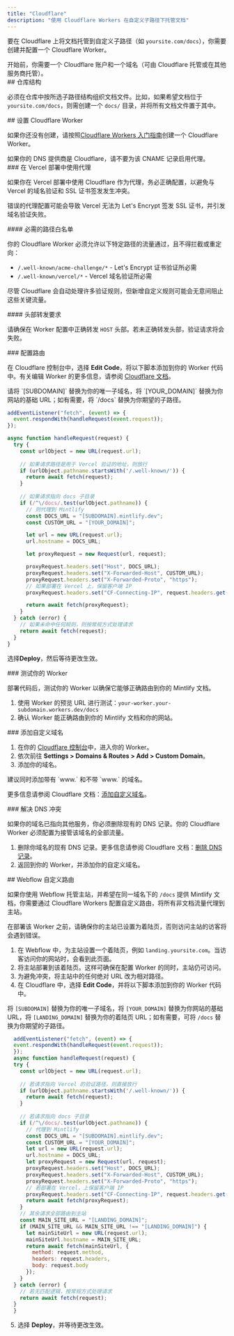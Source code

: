 ```yaml
---
title: "Cloudflare"
description: "使用 Cloudflare Workers 在自定义子路径下托管文档"
---
```



要在 Cloudflare 上将文档托管到自定义子路径（如 `yoursite.com/docs`），你需要创建并配置一个 Cloudflare Worker。

<Info>
  开始前，你需要一个 Cloudflare 账户和一个域名（可由 Cloudflare 托管或在其他服务商托管）。
</Info>

<div id="repository-structure">
  ## 仓库结构
</div>

必须在仓库中按所选子路径结构组织文档文件。比如，如果希望文档位于 `yoursite.com/docs`，则需创建一个 `docs/` 目录，并将所有文档文件置于其中。

<div id="set-up-a-cloudflare-worker">
  ## 设置 Cloudflare Worker
</div>

如果你还没有创建，请按照[Cloudflare Workers 入门指南](https://developers.cloudflare.com/workers/get-started/dashboard/)创建一个 Cloudflare Worker。

<Warning>
  如果你的 DNS 提供商是 Cloudflare，请不要为该 CNAME 记录启用代理。
</Warning>

<div id="proxies-with-vercel-deployments">
  ### 在 Vercel 部署中使用代理
</div>

如果你在 Vercel 部署中使用 Cloudflare 作为代理，务必正确配置，以避免与 Vercel 的域名验证和 SSL 证书签发发生冲突。

错误的代理配置可能会导致 Vercel 无法为 Let's Encrypt 签发 SSL 证书，并引发域名验证失败。

<div id="required-path-allowlist">
  #### 必需的路径白名单
</div>

你的 Cloudflare Worker 必须允许以下特定路径的流量通过，且不得拦截或重定向：

- `/.well-known/acme-challenge/*` - Let's Encrypt 证书验证所必需
- `/.well-known/vercel/*` - Vercel 域名验证所必需

尽管 Cloudflare 会自动处理许多验证规则，但新增自定义规则可能会无意间阻止这些关键流量。

<div id="header-forwarding-requirements">
  #### 头部转发要求
</div>

请确保在 Worker 配置中正确转发 `HOST` 头部。若未正确转发头部，验证请求将会失败。

<div id="configure-routing">
  ### 配置路由
</div>

在 Cloudflare 控制台中，选择 **Edit Code**，将以下脚本添加到你的 Worker 代码中。有关编辑 Worker 的更多信息，请参阅 [Cloudflare 文档](https://developers.cloudflare.com/workers-ai/get-started/dashboard/#development)。

<Tip>
  请将 `[SUBDOMAIN]` 替换为你的唯一子域名，将 `[YOUR_DOMAIN]` 替换为你网站的基础 URL；如有需要，将 `/docs` 替换为你期望的子路径。
</Tip>

```javascript
addEventListener("fetch", (event) => {
  event.respondWith(handleRequest(event.request));
});

async function handleRequest(request) {
  try {
    const urlObject = new URL(request.url);
    
    // 如果请求路径是用于 Vercel 验证的地址，则放行
    if (urlObject.pathname.startsWith('/.well-known/')) {
      return await fetch(request);
    }
    
    // 如果请求指向 docs 子目录
    if (/^\/docs/.test(urlObject.pathname)) {
      // 则代理到 Mintlify
      const DOCS_URL = "[SUBDOMAIN].mintlify.dev";
      const CUSTOM_URL = "[YOUR_DOMAIN]";

      let url = new URL(request.url);
      url.hostname = DOCS_URL;

      let proxyRequest = new Request(url, request);

      proxyRequest.headers.set("Host", DOCS_URL);
      proxyRequest.headers.set("X-Forwarded-Host", CUSTOM_URL);
      proxyRequest.headers.set("X-Forwarded-Proto", "https");
      // 如果部署在 Vercel 上，保留客户端 IP
      proxyRequest.headers.set("CF-Connecting-IP", request.headers.get("CF-Connecting-IP"));

      return await fetch(proxyRequest);
    }
  } catch (error) {
    // 如果未命中任何规则，则按常规方式处理请求
    return await fetch(request);
  }
}
```

选择**Deploy**，然后等待更改生效。

<Propagating />

<div id="test-your-worker">
  ### 测试你的 Worker
</div>

部署代码后，测试你的 Worker 以确保它能够正确路由到你的 Mintlify 文档。

1. 使用 Worker 的预览 URL 进行测试：`your-worker.your-subdomain.workers.dev/docs`
2. 确认 Worker 能正确路由到你的 Mintlify 文档和你的网站。

<div id="add-custom-domain">
  ### 添加自定义域名
</div>

1. 在你的 [Cloudflare 控制台](https://dash.cloudflare.com/)中，进入你的 Worker。
2. 依次前往 **Settings > Domains & Routes > Add > Custom Domain**。
3. 添加你的域名。

<Tip>
  建议同时添加带有 `www.` 和不带 `www.` 的域名。
</Tip>

更多信息请参阅 Cloudflare 文档：[添加自定义域名](https://developers.cloudflare.com/workers/configuration/routing/custom-domains/#add-a-custom-domain)。 

<div id="resolve-dns-conflicts">
  ### 解决 DNS 冲突
</div>

如果你的域名已指向其他服务，你必须删除现有的 DNS 记录。你的 Cloudflare Worker 必须配置为接管该域名的全部流量。

1. 删除你域名的现有 DNS 记录。更多信息请参阅 Cloudflare 文档：[删除 DNS 记录](https://developers.cloudflare.com/dns/manage-dns-records/how-to/create-dns-records/#delete-dns-records)。
2. 返回到你的 Worker，并添加你的自定义域名。

<div id="webflow-custom-routing">
  ## Webflow 自定义路由
</div>

如果你使用 Webflow 托管主站，并希望在同一域名下的 `/docs` 提供 Mintlify 文档，你需要通过 Cloudflare Workers 配置自定义路由，将所有非文档流量代理到主站。

<Warning>
  在部署该 Worker 之前，请确保你的主站已设置为着陆页，否则访问主站的访客将会遇到错误。
</Warning>

1. 在 Webflow 中，为主站设置一个着陆页，例如 `landing.yoursite.com`。当访客访问你的网站时，会看到此页面。
2. 将主站部署到该着陆页。这样可确保在配置 Worker 的同时，主站仍可访问。
3. 为避免冲突，将主站中的任何绝对 URL 改为相对路径。
4. 在 Cloudflare 中，选择 **Edit Code**，并将以下脚本添加到你的 Worker 代码中。

<Tip> 将 `[SUBDOMAIN]` 替换为你的唯一子域名，将 `[YOUR_DOMAIN]` 替换为你网站的基础 URL，将 `[LANDING_DOMAIN]` 替换为你的着陆页 URL；如有需要，可将 `/docs` 替换为你期望的子路径。 </Tip>

```javascript
  addEventListener("fetch", (event) => {
  event.respondWith(handleRequest(event.request));
  });
  async function handleRequest(request) {
  try {
    const urlObject = new URL(request.url);
    
    // 若请求指向 Vercel 的验证路径，则直接放行
    if (urlObject.pathname.startsWith('/.well-known/')) {
      return await fetch(request);
    }
    
    // 若请求指向 docs 子目录
    if (/^\/docs/.test(urlObject.pathname)) {
      // 代理到 Mintlify
      const DOCS_URL = "[SUBDOMAIN].mintlify.dev";
      const CUSTOM_URL = "[YOUR_DOMAIN]";
      let url = new URL(request.url);
      url.hostname = DOCS_URL;
      let proxyRequest = new Request(url, request);
      proxyRequest.headers.set("Host", DOCS_URL);
      proxyRequest.headers.set("X-Forwarded-Host", CUSTOM_URL);
      proxyRequest.headers.set("X-Forwarded-Proto", "https");
      // 若部署在 Vercel，上保留客户端 IP
      proxyRequest.headers.set("CF-Connecting-IP", request.headers.get("CF-Connecting-IP"));
      return await fetch(proxyRequest);
    }
    // 其余请求全部路由到主站
    const MAIN_SITE_URL = "[LANDING_DOMAIN]";
    if (MAIN_SITE_URL && MAIN_SITE_URL !== "[LANDING_DOMAIN]") {
      let mainSiteUrl = new URL(request.url);
      mainSiteUrl.hostname = MAIN_SITE_URL;
      return await fetch(mainSiteUrl, {
        method: request.method,
        headers: request.headers,
        body: request.body
      });
    }
  } catch (error) {
    // 若无匹配逻辑，按常规方式处理请求
    return await fetch(request);
  }
  }
```

5. 选择 **Deploy**，并等待更改生效。

<Propagating />